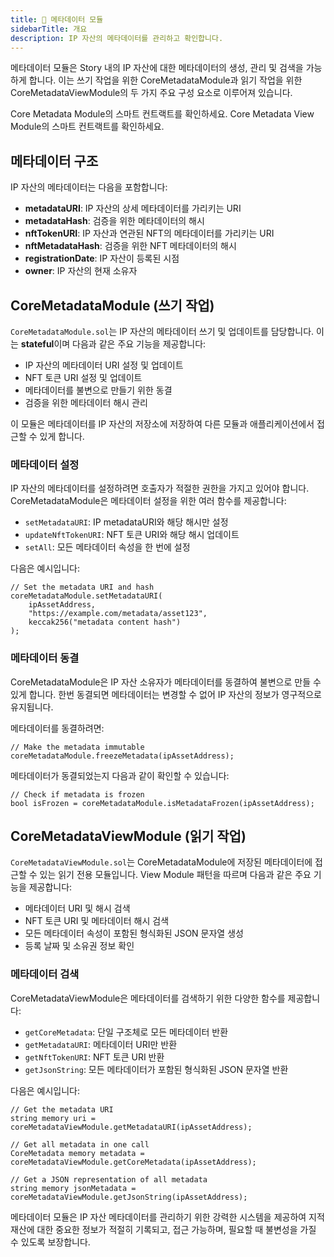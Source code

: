 ```yaml
---
title: 👀 메타데이터 모듈
sidebarTitle: 개요
description: IP 자산의 메타데이터를 관리하고 확인합니다.
---
```


메타데이터 모듈은 Story 내의 IP 자산에 대한 메타데이터의 생성, 관리 및 검색을 가능하게 합니다. 이는 쓰기 작업을 위한 CoreMetadataModule과 읽기 작업을 위한 CoreMetadataViewModule의 두 가지 주요 구성 요소로 이루어져 있습니다.

<CardGroup cols={2}>
  <Card title="CoreMetadataModule.sol" href="https://github.com/storyprotocol/protocol-core-v1/blob/main/contracts/modules/metadata/CoreMetadataModule.sol" icon="scroll" color="#ccb092">
    Core Metadata Module의 스마트 컨트랙트를 확인하세요.
  </Card>

  <Card title="CoreMetadataViewModule.sol" href="https://github.com/storyprotocol/protocol-core-v1/blob/main/contracts/modules/metadata/CoreMetadataViewModule.sol" icon="eye" color="#92ccb0">
    Core Metadata View Module의 스마트 컨트랙트를 확인하세요.
  </Card>
</CardGroup>

## 메타데이터 구조

IP 자산의 메타데이터는 다음을 포함합니다:

* **metadataURI**: IP 자산의 상세 메타데이터를 가리키는 URI
* **metadataHash**: 검증을 위한 메타데이터의 해시
* **nftTokenURI**: IP 자산과 연관된 NFT의 메타데이터를 가리키는 URI
* **nftMetadataHash**: 검증을 위한 NFT 메타데이터의 해시
* **registrationDate**: IP 자산이 등록된 시점
* **owner**: IP 자산의 현재 소유자

## CoreMetadataModule (쓰기 작업)

`CoreMetadataModule.sol`는 IP 자산의 메타데이터 쓰기 및 업데이트를 담당합니다. 이는 **stateful**이며 다음과 같은 주요 기능을 제공합니다:

* IP 자산의 메타데이터 URI 설정 및 업데이트
* NFT 토큰 URI 설정 및 업데이트
* 메타데이터를 불변으로 만들기 위한 동결
* 검증을 위한 메타데이터 해시 관리

이 모듈은 메타데이터를 IP 자산의 저장소에 저장하여 다른 모듈과 애플리케이션에서 접근할 수 있게 합니다.

### 메타데이터 설정

IP 자산의 메타데이터를 설정하려면 호출자가 적절한 권한을 가지고 있어야 합니다. CoreMetadataModule은 메타데이터 설정을 위한 여러 함수를 제공합니다:

* `setMetadataURI`: IP metadataURI와 해당 해시만 설정
* `updateNftTokenURI`: NFT 토큰 URI와 해당 해시 업데이트
* `setAll`: 모든 메타데이터 속성을 한 번에 설정

다음은 예시입니다:

```solidity solidity
// Set the metadata URI and hash
coreMetadataModule.setMetadataURI(
    ipAssetAddress,
    "https://example.com/metadata/asset123",
    keccak256("metadata content hash")
);
```

### 메타데이터 동결

CoreMetadataModule은 IP 자산 소유자가 메타데이터를 동결하여 불변으로 만들 수 있게 합니다. 한번 동결되면 메타데이터는 변경할 수 없어 IP 자산의 정보가 영구적으로 유지됩니다.

메타데이터를 동결하려면:

```solidity solidity
// Make the metadata immutable
coreMetadataModule.freezeMetadata(ipAssetAddress);
```

메타데이터가 동결되었는지 다음과 같이 확인할 수 있습니다:

```solidity solidity
// Check if metadata is frozen
bool isFrozen = coreMetadataModule.isMetadataFrozen(ipAssetAddress);
```

## CoreMetadataViewModule (읽기 작업)

`CoreMetadataViewModule.sol`는 CoreMetadataModule에 저장된 메타데이터에 접근할 수 있는 읽기 전용 모듈입니다. View Module 패턴을 따르며 다음과 같은 주요 기능을 제공합니다:

* 메타데이터 URI 및 해시 검색
* NFT 토큰 URI 및 메타데이터 해시 검색
* 모든 메타데이터 속성이 포함된 형식화된 JSON 문자열 생성
* 등록 날짜 및 소유권 정보 확인

### 메타데이터 검색

CoreMetadataViewModule은 메타데이터를 검색하기 위한 다양한 함수를 제공합니다:

* `getCoreMetadata`: 단일 구조체로 모든 메타데이터 반환
* `getMetadataURI`: 메타데이터 URI만 반환
* `getNftTokenURI`: NFT 토큰 URI 반환
* `getJsonString`: 모든 메타데이터가 포함된 형식화된 JSON 문자열 반환

다음은 예시입니다:

```solidity solidity
// Get the metadata URI
string memory uri = coreMetadataViewModule.getMetadataURI(ipAssetAddress);

// Get all metadata in one call
CoreMetadata memory metadata = coreMetadataViewModule.getCoreMetadata(ipAssetAddress);

// Get a JSON representation of all metadata
string memory jsonMetadata = coreMetadataViewModule.getJsonString(ipAssetAddress);
```

메타데이터 모듈은 IP 자산 메타데이터를 관리하기 위한 강력한 시스템을 제공하여 지적 재산에 대한 중요한 정보가 적절히 기록되고, 접근 가능하며, 필요할 때 불변성을 가질 수 있도록 보장합니다.
